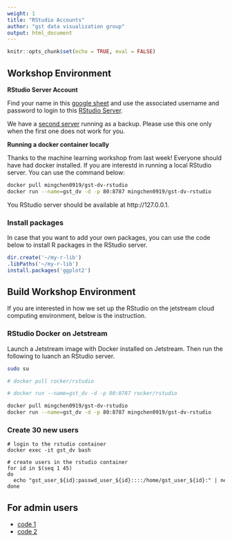 ```yaml
---
weight: 1
title: "RStudio Accounts"
author: "gst data visualization group"
output: html_document
---
```


<style>
pre code, pre, code {
  white-space: pre !important;
  overflow-x: scroll !important;
  word-break: keep-all !important;
  word-wrap: initial !important;
}
</style>

```r
knitr::opts_chunk$set(echo = TRUE, eval = FALSE)
```

## Workshop Environment

**RStudio Server Account**

Find your name in this [google sheet](https://docs.google.com/spreadsheets/d/1eR3eR62F1jozQHrZhTrnFEtRfVa1D6n52nXzPVIwfTA/edit#gid=0) and use the associated username and password to login to this [RStudio Server](http://149.165.157.82/).

We have a [second server](http://129.114.16.58/) running as a backup. Please use this one only when the first one does not work for you.

**Running a docker container locally**

Thanks to the machine learning workshop from last week! Everyone should have had docker installed. If you are interestd in running a local RStudio server. You can use the command below:

```bash
docker pull mingchen0919/gst-dv-rstudio
docker run --name=gst_dv -d -p 80:8787 mingchen0919/gst-dv-rstudio
```

You RStudio server should be available at http://127.0.0.1.




### Install packages

In case that you want to add your own packages, you can use the code below to install R packages in the RStudio server.

```r
dir.create('~/my-r-lib')
.libPaths('~/my-r-lib')
install.packages('ggplot2')
```


## Build Workshop Environment

If you are interested in how we set up the RStudio on the jetstream cloud computing environment, below is the instruction. 

### RStudio Docker on Jetstream

Launch a Jetstream image with Docker installed on Jetstream. Then run the following to luanch an RStudio server.

```bash
sudo su

# docker pull rocker/rstudio

# docker run --name=gst_dv -d -p 80:8787 rocker/rstudio

docker pull mingchen0919/gst-dv-rstudio
docker run --name=gst_dv -d -p 80:8787 mingchen0919/gst-dv-rstudio
```

### Create 30 new users

```
# login to the rstudio container
docker exec -it gst_dv bash

# create users in the rstudio container
for id in $(seq 1 45)
do
  echo "gst_user_${id}:passwd_user_${id}::::/home/gst_user_${id}:" | newusers
done
```

## For admin users

* [code 1](https://mingchen0919.github.io/gst-colloquium-workshop-2018/solutions/exercise_1)
* [code 2](https://mingchen0919.github.io/gst-colloquium-workshop-2018/solutions/tutorial3_codes)


